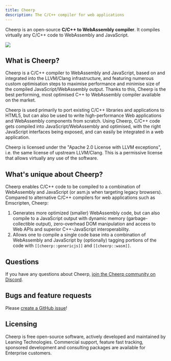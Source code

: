 ```yaml
---
title: Cheerp
description: The C/C++ compiler for web applications
---
```



<LatestBlogPostPill />

Cheerp is an open-source **C/C++ to WebAssembly compiler**. It compiles virtually any C/C++ code to WebAssembly and JavaScript.

<LinkButton
	href="/cheerp/tutorials/getting-started"
	label="Get started"
	type="primary"
/>

![](/cheerp/Diagram_browser.png)

## What is Cheerp?

Cheerp is a C/C++ compiler to WebAssembly and JavaScript, based on and integrated into the LLVM/Clang infrastructure, and featuring numerous custom optimisation steps to maximise performance and minimise size of the compiled JavaScript/WebAssembly output. Thanks to this, Cheerp is the best performing, most optimised C++ to WebAssembly compiler available on the market.

Cheerp is used primarily to port existing C/C++ libraries and applications to HTML5, but can also be used to write high-performance Web applications and WebAssembly components from scratch. Using Cheerp, C/C++ code gets compiled into JavaScript/WebAssembly and optimised, with the right JavaScript interfaces being exposed, and can easily be integrated in a web application.

Cheerp is licensed under the "Apache 2.0 License with LLVM exceptions", i.e. the same license of upstream LLVM/Clang. This is a permissive license that allows virtually any use of the software.

## What's unique about Cheerp?

Cheerp enables C/C++ code to be compiled to a combination of WebAssembly and JavaScript (or asm.js when targeting legacy browsers). Compared to alternative C/C++ compilers for web applications such as Emscripten, Cheerp:

1. Generates more optimized (smaller) WebAssembly code, but can also compile to a JavaScript output with dynamic memory (garbage-collectible output), zero-overhead DOM manipulation and access to Web APIs and superior C++-JavaScript interoperability.
2. Allows one to compile a single code base into a combination of WebAssembly and JavaScript by (optionally) tagging portions of the code with `[[cheerp::genericjs]]` and `[[cheerp::wasm]]`.

## Questions

If you have any questions about Cheerp, [join the Cheerp community on Discord](https://discord.leaningtech.com).

## Bugs and feature requests

Please [create a GitHub issue](https://github.com/leaningtech/cheerp-meta/issues)!

## Licensing

Cheerp is free open-source software, actively developed and maintained by Leaning Technologies. Commercial support, feature fast tracking, sponsored development and consulting packages are available for Enterprise customers.
